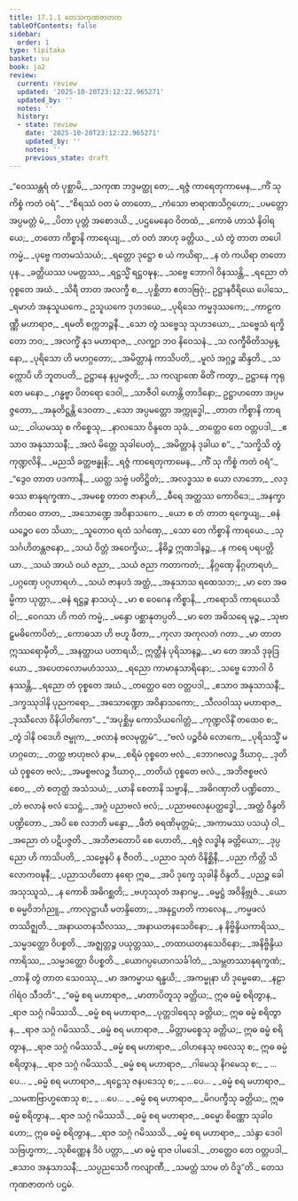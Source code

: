 ```yaml
---
title: 17.1.1 တေသကုဏဇာတက
tableOfContents: false
sidebar:
  order: 1
type: tipitaka
basket: su
book: ja2
review:
  current: review
  updated: '2025-10-20T23:12:22.965271'
  updated_by: ''
  notes: ''
  history:
  - state: review
    date: '2025-10-20T23:12:22.965271'
    updated_by: ''
    notes: ''
    previous_state: draft
---
```



<DynamicBreadcrumb />


<ReviewStatus review={frontmatter.review} showDetails={true} />

<HypothesisAnnotation frontmatter={frontmatter} />

<Division number="1" book="ja2" e="ch" v="23" p="1">

<Paragraph number="2" type="verses" book="ja2">
_“ဝေဿန္တရံ တံ ပုစ္ဆာမိ,_  
_သကုဏ ဘဒ္ဒမတ္ထု တေ;_  
_ရဇ္ဇံ ကာရေတုကာမေန,_  
_ကိံ သု ကိစ္စံ ကတံ ဝရံ”._  

</Paragraph>

</Division>
<Division number="2" book="ja2" e="ch" v="23" p="1">

<Paragraph number="3" type="verses" book="ja2">
_“စိရဿံ ဝတ မံ တာတော,_  
_ကံသော ဗာရာဏသိဂ္ဂဟော;_  
_ပမတ္တော အပ္ပမတ္တံ မံ,_  
_ပိတာ ပုတ္တံ အစောဒယိ._  

</Paragraph>

</Division>
<Division number="3" book="ja2" e="ch" v="23" p="1">

<Paragraph number="4" type="verses" book="ja2">
_ပဌမေနေဝ ဝိတထံ,_  
_ကောဓံ ဟာသံ နိဝါရယေ;_  
_တတော ကိစ္စာနိ ကာရေယျ,_  
_တံ ဝတံ အာဟု ခတ္တိယ._  

</Paragraph>

</Division>
<Division number="4" book="ja2" e="ch" v="23" p="1">

<Paragraph number="5" type="verses" book="ja2">
_ယံ တွံ တာတ တပေါကမ္မံ,_  
_ပုဗ္ဗေ ကတမသံသယံ;_  
_ရတ္တော ဒုဋ္ဌော စ ယံ ကယိရာ,_  
_န တံ ကယိရာ တတော ပုန._  

</Paragraph>

</Division>
<Division number="5" book="ja2" e="ch" v="23" p="1">

<Paragraph number="6" type="verses" book="ja2">
_ခတ္တိယဿ ပမတ္တဿ,_  
_ရဋ္ဌသ္မိံ ရဋ္ဌဝဍ္ဎန;_  
_သဗ္ဗေ ဘောဂါ ဝိနဿန္တိ,_  
_ရညော တံ ဝုစ္စတေ အဃံ._  

</Paragraph>

</Division>
<Division number="6" book="ja2" e="ch" v="23" p="1">

<Paragraph number="7" type="verses" book="ja2">
_သိရီ တာတ အလက္ခီ စ,_  
_ပုစ္ဆိတာ ဧတဒဗြဝုံ;_  
ဥဋ္ဌာနဝီရိယေ ပေါသေ,_  
_ရမာဟံ အနုသူယကေ._  

</Paragraph>

</Division>
<Division number="7" book="ja2" e="ch" v="23" p="2">

<Paragraph number="8" type="verses" book="ja2">
ဥသူယကေ ဒုဟဒယေ,_  
_ပုရိသေ ကမ္မဒုဿကေ;_  
_ကာဠကဏ္ဏီ မဟာရာဇ,_  
_ရမတိ စက္ကဘဉ္ဇနီ._  

</Paragraph>

</Division>
<Division number="8" book="ja2" e="ch" v="23" p="2">

<Paragraph number="9" type="verses" book="ja2">
_သော တွံ သဗ္ဗေသု သုဟဒယော,_  
_သဗ္ဗေသံ ရက္ခိတော ဘဝ;_  
_အလက္ခိံ နုဒ မဟာရာဇ,_  
_လက္ချာ ဘဝ နိဝေသနံ._  

</Paragraph>

</Division>
<Division number="9" book="ja2" e="ch" v="23" p="2">

<Paragraph number="10" type="verses" book="ja2">
_သ လက္ခီဓိတိသမ္ပန္နော,_  
_ပုရိသော ဟိ မဟဂ္ဂတော;_  
_အမိတ္တာနံ ကာသိပတိ,_  
_မူလံ အဂ္ဂဉ္စ ဆိန္ဒတိ._  

</Paragraph>

</Division>
<Division number="10" book="ja2" e="ch" v="23" p="2">

<Paragraph number="11" book="ja2">
_သက္ကောပိ ဟိ ဘူတပတိ,_  
ဥဋ္ဌာနေ နပ္ပမဇ္ဇတိ;_  
_သ ကလျာဏေ ဓိတိံ ကတွာ,_  
ဥဋ္ဌာနေ ကုရုတေ မနော._  

</Paragraph>

</Division>
<Division number="11" book="ja2" e="ch" v="23" p="2">

<Paragraph number="12" type="verses" book="ja2">
_ဂန္ဓဗ္ဗာ ပိတရော ဒေဝါ,_  
_သာဇီဝါ ဟောန္တိ တာဒိနော;_  
ဥဋ္ဌာဟတော အပ္ပမဇ္ဇတော,_  
_အနုတိဋ္ဌန္တိ ဒေဝတာ._  

</Paragraph>

</Division>
<Division number="12" book="ja2" e="ch" v="23" p="2">

<Paragraph number="13" type="verses" book="ja2">
_သော အပ္ပမတ္တော အက္ကုဒ္ဓေါ,_  
_တာတ ကိစ္စာနိ ကာရယ;_  
_ဝါယမဿု စ ကိစ္စေသု,_  
_နာလသော ဝိန္ဒတေ သုခံ._  

</Paragraph>

</Division>
<Division number="13" book="ja2" e="ch" v="23" p="2">

<Paragraph number="14" type="verses" book="ja2">
_တတ္ထေဝ တေ ဝတ္တပဒါ,_  
_ဧသာဝ အနုသာသနီ;_  
_အလံ မိတ္တေ သုခါပေတုံ,_  
_အမိတ္တာနံ ဒုခါယ စ”._  

</Paragraph>

</Division>
<Division number="14" book="ja2" e="ch" v="23" p="2">

<Paragraph number="15" type="verses" book="ja2">
_“သက္ခိသိ တွံ ကုဏ္ဍလိနိ,_  
_မညသိ ခတ္တဗန္ဓုနိ;_  
_ရဇ္ဇံ ကာရေတုကာမေန,_  
_ကိံ သု ကိစ္စံ ကတံ ဝရံ”._  

</Paragraph>

</Division>
<Division number="15" book="ja2" e="ch" v="23" p="2">

<Paragraph number="16" type="verses" book="ja2">
_“ဒွေဝ တာတ ပဒကာနိ,_  
_ယတ္ထ သဗ္ဗံ ပတိဋ္ဌိတံ;_  
_အလဒ္ဓဿ စ ယော လာဘော,_  
_လဒ္ဓဿ စာနုရက္ခဏာ._  

</Paragraph>

</Division>
<Division number="16" book="ja2" e="ch" v="23" p="2">

<Paragraph number="17" type="verses" book="ja2">
_အမစ္စေ တာတ ဇာနာဟိ,_  
_ဓီရေ အတ္ထဿ ကောဝိဒေ;_  
_အနက္ခာကိတဝေ တာတ,_  
_အသောဏ္ဍေ အဝိနာသကေ._  

</Paragraph>

</Division>
<Division number="17" book="ja2" e="ch" v="23" p="2">

<Paragraph number="18" type="verses" book="ja2">
_ယော စ တံ တာတ ရက္ခေယျ,_  
_ဓနံ ယဉ္စေဝ တေ သိယာ;_  
_သူတောဝ ရထံ သင်္ဂဏှေ,_  
_သော တေ ကိစ္စာနိ ကာရယေ._  

</Paragraph>

</Division>
<Division number="18" book="ja2" e="ch" v="23" p="2">

<Paragraph number="19" type="verses" book="ja2">
_သုသင်္ဂဟိတန္တဇနော,_  
_သယံ ဝိတ္တံ အဝေက္ခိယ;_  
_နိဓိဉ္စ ဣဏဒါနဉ္စ,_  
_န ကရေ ပရပတ္တိယာ._  

</Paragraph>

</Division>
<Division number="19" book="ja2" e="ch" v="23" p="3">

<Paragraph number="20" type="verses" book="ja2">
_သယံ အာယံ ဝယံ ဇညာ,_  
_သယံ ဇညာ ကတာကတံ;_  
_နိဂ္ဂဏှေ နိဂ္ဂဟာရဟံ,_  
_ပဂ္ဂဏှေ ပဂ္ဂဟာရဟံ._  

</Paragraph>

</Division>
<Division number="20" book="ja2" e="ch" v="23" p="3">

<Paragraph number="21" type="verses" book="ja2">
_သယံ ဇာနပဒံ အတ္ထံ,_  
_အနုသာသ ရထေသဘ;_  
_မာ တေ အဓမ္မိကာ ယုတ္တာ,_  
_ဓနံ ရဋ္ဌဉ္စ နာသယုံ._  

</Paragraph>

</Division>
<Division number="21" book="ja2" e="ch" v="23" p="3">

<Paragraph number="22" type="verses" book="ja2">
_မာ စ ဝေဂေန ကိစ္စာနိ,_  
_ကရောသိ ကာရယေသိ ဝါ;_  
_ဝေဂသာ ဟိ ကတံ ကမ္မံ,_  
_မန္ဒော ပစ္ဆာနုတပ္ပတိ._  

</Paragraph>

</Division>
<Division number="22" book="ja2" e="ch" v="23" p="3">

<Paragraph number="23" type="verses" book="ja2">
_မာ တေ အဓိသရေ မုဉ္စ,_  
_သုဗာဠှမဓိကောပိတံ;_  
_ကောဓသာ ဟိ ဗဟူ ဖီတာ,_  
_ကုလာ အကုလတံ ဂတာ._  

</Paragraph>

</Division>
<Division number="23" book="ja2" e="ch" v="23" p="3">

<Paragraph number="24" type="verses" book="ja2">
_မာ တာတ ဣဿရောမှီတိ,_  
_အနတ္ထာယ ပတာရယိ;_  
ဣတ္ထီနံ ပုရိသာနဉ္စ,_  
_မာ တေ အာသိ ဒုခုဒြယော._  

</Paragraph>

</Division>
<Division number="24" book="ja2" e="ch" v="23" p="3">

<Paragraph number="25" type="verses" book="ja2">
_အပေတလောမဟံသဿ,_  
_ရညော ကာမာနုသာရိနော;_  
_သဗ္ဗေ ဘောဂါ ဝိနဿန္တိ,_  
_ရညော တံ ဝုစ္စတေ အဃံ._  

</Paragraph>

</Division>
<Division number="25" book="ja2" e="ch" v="23" p="3">

<Paragraph number="26" type="verses" book="ja2">
_တတ္ထေဝ တေ ဝတ္တပဒါ,_  
_ဧသာဝ အနုသာသနီ;_  
_ဒက္ခဿုဒါနိ ပုညကရော,_  
_အသောဏ္ဍော အဝိနာသကော;_  
_သီလဝါဿု မဟာရာဇ,_  
_ဒုဿီလော ဝိနိပါတိကော”._  

</Paragraph>

</Division>
<Division number="26" book="ja2" e="ch" v="23" p="3">

<Paragraph number="27" type="verses" book="ja2">
_“အပုစ္ဆိမှ ကောသိယဂေါတ္တံ,_  
_ကုဏ္ဍလိနိံ တထေဝ စ;_  
_တွံ ဒါနိ ဝဒေဟိ ဇမ္ဗုက,_  
_ဗလာနံ ဗလမုတ္တမံ”._  

</Paragraph>

</Division>
<Division number="27" book="ja2" e="ch" v="23" p="3">

<Paragraph number="28" type="verses" book="ja2">
_“ဗလံ ပဉ္စဝိဓံ လောကေ,_  
_ပုရိသသ္မိံ မဟဂ္ဂတေ;_  
_တတ္ထ ဗာဟုဗလံ နာမ,_  
_စရိမံ ဝုစ္စတေ ဗလံ._  

</Paragraph>

</Division>
<Division number="28" book="ja2" e="ch" v="23" p="3">

<Paragraph number="29" type="verses" book="ja2">
_ဘောဂဗလဉ္စ ဒီဃာဝု,_  
_ဒုတိယံ ဝုစ္စတေ ဗလံ;_  
_အမစ္စဗလဉ္စ ဒီဃာဝု,_  
_တတိယံ ဝုစ္စတေ ဗလံ._  

</Paragraph>

</Division>
<Division number="29" book="ja2" e="ch" v="23" p="3">

<Paragraph number="30" type="verses" book="ja2">
_အဘိဇစ္စဗလံ စေဝ,_  
_တံ စတုတ္ထံ အသံသယံ;_  
_ယာနိ စေတာနိ သဗ္ဗာနိ,_  
_အဓိဂဏှာတိ ပဏ္ဍိတော._  

</Paragraph>

</Division>
<Division number="30" book="ja2" e="ch" v="23" p="3">

<Paragraph number="31" type="verses" book="ja2">
_တံ ဗလာနံ ဗလံ သေဋ္ဌံ,_  
_အဂ္ဂံ ပညာဗလံ ဗလံ;_  
_ပညာဗလေနုပတ္ထဒ္ဓေါ,_  
_အတ္ထံ ဝိန္ဒတိ ပဏ္ဍိတော._  

</Paragraph>

</Division>
<Division number="31" book="ja2" e="ch" v="23" p="4">

<Paragraph number="32" type="verses" book="ja2">
_အပိ စေ လဘတိ မန္ဒော,_  
_ဖီတံ ဓရဏိမုတ္တမံ;_  
_အကာမဿ ပသယှံ ဝါ,_  
_အညော တံ ပဋိပဇ္ဇတိ._  

</Paragraph>

</Division>
<Division number="32" book="ja2" e="ch" v="23" p="4">

<Paragraph number="33" type="verses" book="ja2">
_အဘိဇာတောပိ စေ ဟောတိ,_  
_ရဇ္ဇံ လဒ္ဓါန ခတ္တိယော;_  
_ဒုပ္ပညော ဟိ ကာသိပတိ,_  
_သဗ္ဗေနပိ န ဇီဝတိ._  

</Paragraph>

</Division>
<Division number="33" book="ja2" e="ch" v="23" p="4">

<Paragraph number="34" type="verses" book="ja2">
_ပညာဝ သုတံ ဝိနိစ္ဆိနီ,_  
_ပညာ ကိတ္တိ သိလောကဝဍ္ဎနီ;_  
_ပညာသဟိတော နရော ဣဓ,_  
_အပိ ဒုက္ခေ သုခါနိ ဝိန္ဒတိ._  

</Paragraph>

</Division>
<Division number="34" book="ja2" e="ch" v="23" p="4">

<Paragraph number="35" type="verses" book="ja2">
_ပညဉ္စ ခေါ အသုဿူသံ,_  
_န ကောစိ အဓိဂစ္ဆတိ;_  
_ဗဟုဿုတံ အနာဂမ္မ,_  
_ဓမ္မဋ္ဌံ အဝိနိဗ္ဘုဇံ._  

</Paragraph>

</Division>
<Division number="35" book="ja2" e="ch" v="23" p="4">

<Paragraph number="36" type="verses" book="ja2">
_ယော စ ဓမ္မဝိဘင်္ဂညူ,_  
_ကာလုဋ္ဌာယီ မတန္ဒိတော;_  
_အနုဋ္ဌဟတိ ကာလေန,_  
_ကမ္မဖလံ တဿိဇ္ဈတိ._  

</Paragraph>

</Division>
<Division number="36" book="ja2" e="ch" v="23" p="4">

<Paragraph number="37" type="verses" book="ja2">
_အနာယတနသီလဿ,_  
_အနာယတနသေဝိနော;_  
_န နိဗ္ဗိန္ဒိယကာရိဿ,_  
_သမ္မဒတ္ထော ဝိပစ္စတိ._  

</Paragraph>

</Division>
<Division number="37" book="ja2" e="ch" v="23" p="4">

<Paragraph number="38" type="verses" book="ja2">
_အဇ္ဈတ္တဉ္စ ပယုတ္တဿ,_  
_တထာယတနသေဝိနော;_  
_အနိဗ္ဗိန္ဒိယကာရိဿ,_  
_သမ္မဒတ္ထော ဝိပစ္စတိ._  

</Paragraph>

</Division>
<Division number="38" book="ja2" e="ch" v="23" p="4">

<Paragraph number="39" type="verses" book="ja2">
_ယောဂပ္ပယောဂသင်္ခါတံ,_  
_သမ္ဘတဿာနုရက္ခဏံ;_  
_တာနိ တွံ တာတ သေဝဿု,_  
_မာ အကမ္မာယ ရန္ဓယိ;_  
_အကမ္မုနာ ဟိ ဒုမ္မေဓော,_  
_နဠာဂါရံဝ သီဒတိ”._  

</Paragraph>

</Division>
<Division number="39" book="ja2" e="ch" v="23" p="4">

<Paragraph number="40" type="verses" book="ja2">
_“ဓမ္မံ စရ မဟာရာဇ,_  
_မာတာပိတူသု ခတ္တိယ;_  
ဣဓ ဓမ္မံ စရိတွာန,_  
_ရာဇ သဂ္ဂံ ဂမိဿသိ._  

</Paragraph>

</Division>
<Division number="40" book="ja2" e="ch" v="23" p="4">

<Paragraph number="41" type="verses" book="ja2">
_ဓမ္မံ စရ မဟာရာဇ,_  
_ပုတ္တဒါရေသု ခတ္တိယ;_  
ဣဓ ဓမ္မံ စရိတွာန,_  
_ရာဇ သဂ္ဂံ ဂမိဿသိ._  

</Paragraph>

</Division>
<Division number="41" book="ja2" e="ch" v="23" p="4">

<Paragraph number="42" type="verses" book="ja2">
_ဓမ္မံ စရ မဟာရာဇ,_  
_မိတ္တာမစ္စေသု ခတ္တိယ;_  
ဣဓ ဓမ္မံ စရိတွာန,_  
_ရာဇ သဂ္ဂံ ဂမိဿသိ._  

</Paragraph>

</Division>
<Division number="42" book="ja2" e="ch" v="23" p="4">

<Paragraph number="43" type="verses" book="ja2">
_ဓမ္မံ စရ မဟာရာဇ,_  
_ဝါဟနေသု ဗလေသု စ;_  
ဣဓ ဓမ္မံ စရိတွာန,_  
_ရာဇ သဂ္ဂံ ဂမိဿသိ._  

</Paragraph>

</Division>
<Division number="43" book="ja2" e="ch" v="23" p="5">

<Paragraph number="44" type="verses" book="ja2">
_ဓမ္မံ စရ မဟာရာဇ,_  
_ဂါမေသု နိဂမေသု စ;_  
_ …ပေ… _  

</Paragraph>

</Division>
<Division number="44" book="ja2" e="ch" v="23" p="5">

<Paragraph number="45" type="verses" book="ja2">
_ဓမ္မံ စရ မဟာရာဇ,_  
_ရဋ္ဌေသု ဇနပဒေသု စ;_  
_ …ပေ… _  

</Paragraph>

</Division>
<Division number="45" book="ja2" e="ch" v="23" p="5">

<Paragraph number="46" type="verses" book="ja2">
_ဓမ္မံ စရ မဟာရာဇ,_  
_သမဏဗြာဟ္မဏေသု စ;_  
_ …ပေ… _  

</Paragraph>

</Division>
<Division number="46" book="ja2" e="ch" v="23" p="5">

<Paragraph number="47" type="verses" book="ja2">
_ဓမ္မံ စရ မဟာရာဇ,_  
_မိဂပက္ခီသု ခတ္တိယ;_  
ဣဓ ဓမ္မံ စရိတွာန,_  
_ရာဇ သဂ္ဂံ ဂမိဿသိ._  

</Paragraph>

</Division>
<Division number="47" book="ja2" e="ch" v="23" p="5">

<Paragraph number="48" type="verses" book="ja2">
_ဓမ္မံ စရ မဟာရာဇ,_  
_ဓမ္မော စိဏ္ဏော သုခါဝဟော;_  
ဣဓ ဓမ္မံ စရိတွာန,_  
_ရာဇ သဂ္ဂံ ဂမိဿသိ._  

</Paragraph>

</Division>
<Division number="48" book="ja2" e="ch" v="23" p="5">

<Paragraph number="49" type="verses" book="ja2">
_ဓမ္မံ စရ မဟာရာဇ,_  
_သဲန္ဒာ ဒေဝါ သဗြဟ္မကာ;_  
_သုစိဏ္ဏေန ဒိဝံ ပတ္တာ,_  
_မာ ဓမ္မံ ရာဇ ပါမဒေါ._  

</Paragraph>

</Division>
<Division number="49" book="ja2" e="ch" v="23" p="5">

<Paragraph number="50" type="verses" book="ja2">
_တတ္ထေဝ တေ ဝတ္တပဒါ,_  
_ဧသာဝ အနုသာသနီ;_  
_သပ္ပညသေဝီ ကလျာဏီ,_  
_သမတ္တံ သာမ တံ ဝိဒူ”တိ._  


</Paragraph>
</Division>

<Paragraph number="51" type="center" book="ja2">
တေသကုဏဇာတကံ ပဌမံ.
</Paragraph>